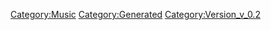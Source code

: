 {{Music
 |Name=虹いろ・クマクマ
 |ID=47
 |Cov=45
 |Cd=10
 |Nam=45
 |Div=45
 |Ma=4
 |SerieId=2
 |SerieLogoId=2
 |WavId=45
 |VariationId=0
 |Dsc=45
 |Strt=10
 |ValkyrieBattle=1
 |ValkyrieIntro=1
 |ValkyrieIntroSky=1
 |DivaSolo=1
 |DivaMulti=1
 |Exp=4
 |OfficialName=虹いろ・クマクマ
 |VocalName=ランカ・リー＝中島愛
 |Description=作品：劇場版マクロスF〜サヨナラノツバサ〜<br /><br />歌手：ランカ・リー＝中島愛<br /><br />作詞：Gabriela Robin<br />作曲：菅野よう子
 |StoryTitle=「来週末、私のファーストライブの招待状です！」
 |StoryDesc=ずっと夢見ていた歌手としてデビューしたランカ。<br />ついに、ファーストライブの開催が決定した。<br /><br />憧れのシェリルに招待状を手渡し、ライブの当日を<br />迎える。まるで魔法のように派手な演出がステージを<br />彩ると、歌と観客が一体となって会場を揺らした。
 |BuyURL=https://recochoku.jp/song/S21025878/
 |BannerId=0
 |AnmStoreURL=
}}
[[Category:Music]]
[[Category:Generated]]
[[Category:Version_v_0.2]]
